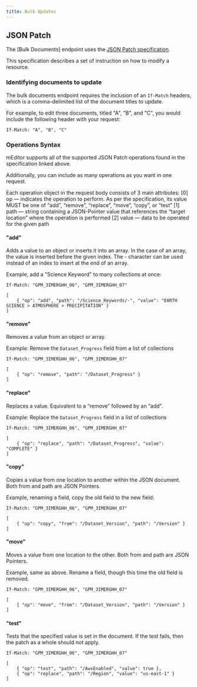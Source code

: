 ```yaml
---
title: Bulk Updates
---
```


## JSON Patch

The [Bulk Documents] endpoint uses the [JSON Patch specification](https://jsonpatch.com/).

This specification describes a set of instruction on how to modify a resource.

### Identifying documents to update

The bulk documents endpoint requires the inclusion of an `If-Match` headers, which is a comma-delimited list of the document titles to update.

For example, to edit three documents, titled "A", "B", and "C", you would include the following header with your request:

`If-Match: "A", "B", "C"`

### Operations Syntax

mEditor supports all of the supported JSON Patch operations found in the specification linked above.

Additionally, you can include as many operations as you want in one request.

Each operation object in the request body consists of 3 main attributes:
[0] op — indicates the operation to perform. As per the specification, its value MUST be one of “add”, “remove”, “replace”, “move”, “copy”, or “test”
[1] path — string containing a JSON-Pointer value that references the “target location” where the operation is performed
[2] value — data to be operated for the given path

#### "add"

Adds a value to an object or inserts it into an array. In the case of an array, the value is inserted before the given index. The - character can be used instead of an index to insert at the end of an array.

Example, add a "Science Keyword" to many collections at once:

```
If-Match: "GPM_3IMERGHH_06", "GPM_3IMERGHH_07"

[
    { "op": "add", "path": "/Science_Keywords/-", "value": "EARTH SCIENCE > ATMOSPHERE > PRECIPITATION" }
]
```

#### "remove"

Removes a value from an object or array.

Example: Remove the `Dataset_Progress` field from a list of collections

```
If-Match: "GPM_3IMERGHH_06", "GPM_3IMERGHH_07"

[
    { "op": "remove", "path": "/Dataset_Progress" }
]
```

#### "replace"

Replaces a value. Equivalent to a “remove” followed by an “add”.

Example: Replace the `Dataset_Progress` field in a list of collections

```
If-Match: "GPM_3IMERGHH_06", "GPM_3IMERGHH_07"

[
    { "op": "replace", "path": "/Dataset_Progress", "value": "COMPLETE" }
]
```

#### "copy"

Copies a value from one location to another within the JSON document. Both from and path are JSON Pointers.

Example, renaming a field, copy the old field to the new field:

```
If-Match: "GPM_3IMERGHH_06", "GPM_3IMERGHH_07"

[
    { "op": "copy", "from": "/Dataset_Version", "path": "/Version" }
]
```

#### "move"

Moves a value from one location to the other. Both from and path are JSON Pointers.

Example, same as above. Rename a field, though this time the old field is removed.

```
If-Match: "GPM_3IMERGHH_06", "GPM_3IMERGHH_07"

[
    { "op": "move", "from": "/Dataset_Version", "path": "/Version" }
]
```

#### "test"

Tests that the specified value is set in the document. If the test fails, then the patch as a whole should not apply.

```
If-Match: "GPM_3IMERGHH_06", "GPM_3IMERGHH_07"

[
    { "op": "test", "path": "/AwsEnabled", "value": true },
    { "op": "replace", "path": "/Region", "value": "us-east-1" }
]
```
